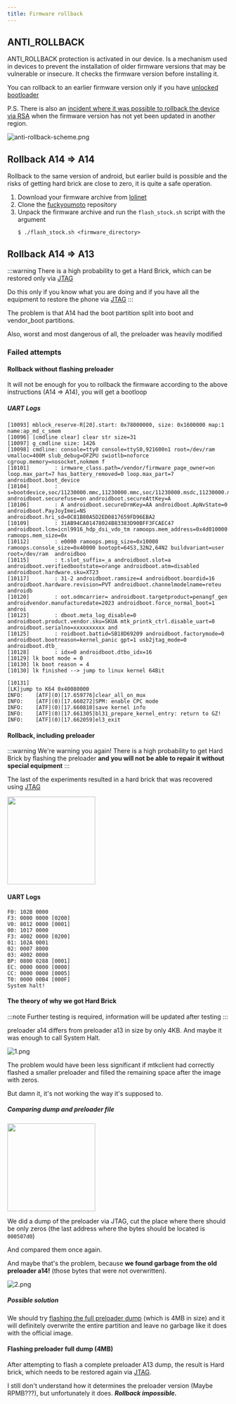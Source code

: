```yaml
---
title: Firmware rollback
---
```



## ANTI_ROLLBACK
ANTI_ROLLBACK protection is activated in our device.
Is a mechanism used in devices to prevent the installation of older firmware versions that may be vulnerable or insecure. It checks the firmware version before installing it.

You can rollback to an earlier firmware version only if you have [unlocked bootloader](../dev/bootloader.md)

P.S. There is also an [incident where it was possible to rollback the device via RSA](https://youtu.be/OQetN5hAZoU?si=9-W1bdUpbhkLX1VT) when the firmware version has not yet been updated in another region.

![anti-rollback-scheme.png](../../static/assets/anti-rollback-scheme.png)

## Rollback A14 => A14
Rollback to the same version of android, but earlier build is possible and the risks of getting hard brick are close to zero, it is quite a safe operation.

1. Download your firmware archive from [lolinet](https://mirrors.lolinet.com/firmware/lenomola/2023/penangf/official/)
2. Clone the [fuckyoumoto](https://github.com/moto-penangf/fuckyoumoto) repository
3. Unpack the firmware archive and run the ```flash_stock.sh``` script with the argument
   ```
   $ ./flash_stock.sh <firmware_directory>
   ```

## Rollback A14 => A13
:::warning
There is a high probability to get a Hard Brick, which can be restored only via [JTAG](../dev/jtag.md)

Do this only if you know what you are doing and if you have all the equipment to restore the phone via [JTAG](../dev/jtag.md)
:::

The problem is that A14 had the boot partition split into boot and vendor_boot partitions.

Also, worst and most dangerous of all, the preloader was heavily modified

### Failed attempts
#### Rollback without flashing preloader
It will not be enough for you to rollback the firmware according to the above instructions (A14 => A14), you will get a bootloop

##### UART Logs
````shell
[10093] mblock_reserve-R[20].start: 0x78000000, size: 0x1600000 map:1 name:ap_md_c_smem
[10096] [cmdline clear] clear str size=31
[10097] g_cmdline size: 1426
[10098] cmdline: console=tty0 console=ttyS0,921600n1 root=/dev/ram vmalloc=400M slub_debug=OFZPU swiotlb=noforce cgroup.memory=nosocket,nokmem f
[10101]        : irmware_class.path=/vendor/firmware page_owner=on loop.max_part=7 has_battery_removed=0 loop.max_part=7 androidboot.boot_device
[10104]        : s=bootdevice,soc/11230000.mmc,11230000.mmc,soc/11230000.msdc,11230000.msdc androidboot.securefuse=on androidboot.secureAttKey=A
[10106]        : A androidboot.secureDrmKey=AA androidboot.ApNvState=0 androidboot.PayJoyImei=NS androidboot.hri_sd=0C81B80A5D2ED0817659FD96EBA2
[10109]        : 31AB94CA01478024B83383D90BFF3FCAEC47 androidboot.lcm=icnl9916_hdp_dsi_vdo_tm ramoops.mem_address=0x4d010000 ramoops.mem_size=0x
[10112]        : e0000 ramoops.pmsg_size=0x10000 ramoops.console_size=0x40000 bootopt=64S3,32N2,64N2 buildvariant=user root=/dev/ram  androidboo
[10115]        : t.slot_suffix=_a androidboot.slot=a androidboot.verifiedbootstate=orange androidboot.atm=disabled androidboot.hardware.sku=XT23
[10117]        : 31-2 androidboot.ramsize=4 androidboot.boardid=16 androidboot.hardware.revision=PVT androidboot.channelmodelname=reteu androidb
[10120]        : oot.odmcarrier= androidboot.targetproduct=penangf_gen androidvendor.manufacturedate=2023 androidboot.force_normal_boot=1 androi
[10123]        : dboot.meta_log_disable=0 androidboot.product.vendor.sku=SKUA mtk_printk_ctrl.disable_uart=0 androidboot.serialno=xxxxxxxxxx and
[10125]        : roidboot.battid=SB18D69209 androidboot.factorymode=0 androidboot.bootreason=kernel_panic gpt=1 usb2jtag_mode=0 androidboot.dtb_
[10128]        : idx=0 androidboot.dtbo_idx=16
[10129] lk boot mode = 0
[10130] lk boot reason = 4
[10130] lk finished --> jump to linux kernel 64Bit

[10131] 
[LK]jump to K64 0x40080000
INFO:    [ATF](0)[17.659776]clear_all_on_mux
INFO:    [ATF](0)[17.660272]SPM: enable CPC mode
INFO:    [ATF](0)[17.660810]save kernel info
INFO:    [ATF](0)[17.661305]bl31_prepare_kernel_entry: return to GZ!
INFO:    [ATF](0)[17.662059]el3_exit
````

#### Rollback, including preloader
:::warning
We're warning you again! There is a high probability to get Hard Brick by flashing the preloader **and you will not be able to repair it without special equipment**
:::

The last of the experiments resulted in a hard brick that was recovered using [JTAG](../dev/jtag.md)

<img src={sticker4} width="200" />

#### UART Logs
````shell
F0: 102B 0000
F3: 0000 0000 [0200]
V0: 8012 0000 [0001]
00: 1017 0000
F3: 4002 0000 [0200]
01: 102A 0001
02: 0007 8000
03: 4002 0000
BP: 0800 0288 [0001]
EC: 0000 0000 [0000]
CC: 0000 0000 [0005]
T0: 0000 00B4 [000F]
System halt!
````

#### The theory of why we got Hard Brick
:::note
Further testing is required, information will be updated after testing
:::

preloader a14 differs from preloader a13 in size by only 4KB. And maybe it was enough to call System Halt.

![1.png](../../static/assets/rollback/1.png)

The problem would have been less significant if mtkclient had correctly flashed a smaller preloader and filled the remaining space after the image with zeros.

But damn it, it's not working the way it's supposed to.

##### Comparing dump and preloader file
<img src={sticker5} width="200" />

We did a dump of the preloader via JTAG, cut the place where there should be only zeros (the last address where the bytes should be located is ```000507d0```)

And compared them once again.

And maybe that's the problem, because **we found garbage from the old preloader a14!** (those bytes that were not overwritten).

![2.png](../../static/assets/rollback/2.png)

##### Possible solution
We should try [flashing the full preloader dump](https://github.com/moto-penangf/dumps/releases) (which is 4MB in size) and it will definitely overwrite the entire partition and leave no garbage like it does with the official image.

#### Flashing preloader full dump (4MB)
After attempting to flash a complete preloader A13 dump, the result is Hard brick, which needs to be restored again via [JTAG](../dev/jtag.md).

I still don't understand how it determines the preloader version (Maybe RPMB???), but unfortunately it does. ***Rollback impossible.***